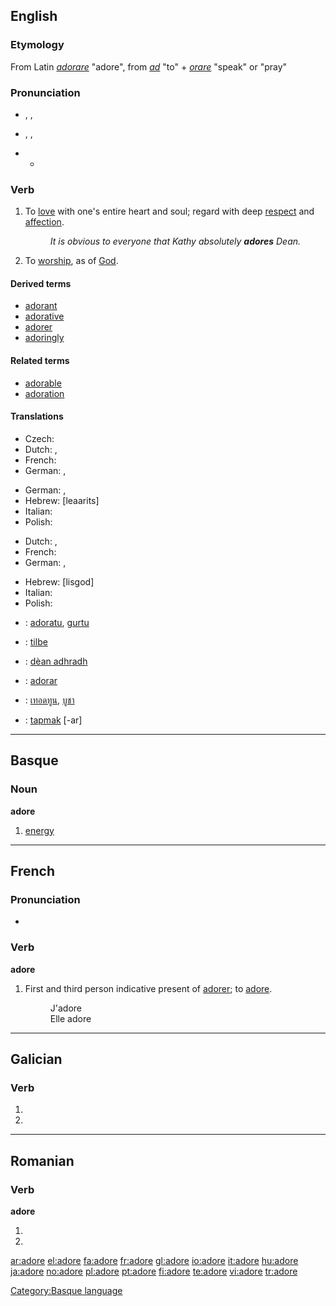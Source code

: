 {{also|adoré}}
==English==

===Etymology===
From Latin ''[[adorare]]'' "adore", from ''[[ad]]'' "to" + ''[[orare]]'' "speak" or "pray"

===Pronunciation===
* {{a|RP}} {{enPR|ədô'}}, {{IPA|/əˈdɔː/}}, {{SAMPA|/@"dO:/}}
* {{a|US}} {{enPR|ədôr'}}, {{IPA|/əˈdɔːr/}}, {{SAMPA|/@"dO:r/}}
* {{audio|en-us-adore.ogg|Audio (US)}}
** {{rhymes|ɔː(r)}}

===Verb===
{{en-verb|ador|ing}}

# To [[love]] with one's entire heart and soul; regard with deep [[respect]] and [[affection]].
#: ''It is obvious to everyone that Kathy absolutely '''adores''' Dean.''
# To [[worship]], as of [[God]].

====Derived terms====
* [[adorant]]
* [[adorative]]
* [[adorer]]
* [[adoringly]]

====Related terms====
* [[adorable]]
* [[adoration]]

====Translations====
{{trans-top|love with entire heart and soul}}
* Czech: {{t-|cs|zbožňovat}}
* Dutch: {{t+|nl|aanbidden}}, {{t|nl|adoreren}}
* French: {{t+|fr|adorer}}
* German: {{t-|de|anbeten}}, {{t+|de|verehren}}
{{trans-mid}}
* German: {{t-|de|anbeten}}, {{t+|de|verehren}}
* Hebrew: {{t|he|להעריץ|sc=Hebr}} [leaarits]
* Italian: {{t|it|adorare}}
* Polish: {{t+|pl|uwielbiać}}
{{trans-bottom}}

{{trans-top|worship}}
* Dutch: {{t+|nl|aanbidden}}, {{t|nl|adoreren}}
* French: {{t+|fr|adorer}}
* German: {{t-|de|anbeten}}, {{t+|de|verehren}}
{{trans-mid}}
* Hebrew: {{t|he|לסגוד|sc=Hebr}} [lisgod]
* Italian: {{t|it|adorare}}
* Polish: {{t+|pl|uwielbiać}}
{{trans-bottom}}

{{checktrans-top}}
* {{ttbc|Basque}}: [[adoratu]], [[gurtu]]
* {{ttbc|Norwegian}}: [[tilbe]]
* {{ttbc|Scottish Gaelic}}: [[dèan adhradh]]
{{trans-mid}}
* {{ttbc|Spanish}}: [[adorar]]
* {{ttbc|Thai}}: [[เทอดทูน]], [[บูชา]]
* {{ttbc|Turkish}}: [[tapmak]] [-ar]
{{trans-bottom}}
----

==Basque==

===Noun===
'''adore'''

# [[energy]]

[[Category:Basque language]]

----

==French==

===Pronunciation===
* {{IPA|/a'doːr/|lang=fr}}

===Verb===
'''adore'''

# First and third person indicative present of [[adorer]]; to [[adore]].
#: J'adore
#: Elle adore

----

==Galician==

===Verb===
{{gl-verb-form}}

# {{conjugation of|[[adorar#Galician|adorar]]||1|s|pres|sub}}
# {{conjugation of|[[adorar#Galician|adorar]]||3|s|pres|sub}}

----

==Romanian==

===Verb===
'''adore'''

# {{ro-form-verb|3s|sub|adora}}
# {{ro-form-verb|3p|sub|adora}}

[[ar:adore]]
[[el:adore]]
[[fa:adore]]
[[fr:adore]]
[[gl:adore]]
[[io:adore]]
[[it:adore]]
[[hu:adore]]
[[ja:adore]]
[[no:adore]]
[[pl:adore]]
[[pt:adore]]
[[fi:adore]]
[[te:adore]]
[[vi:adore]]
[[tr:adore]]